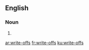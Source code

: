 ==English==

===Noun===
{{head|en|noun plural form}}

# {{plural of|write-off|lang=en}}

[[ar:write-offs]]
[[fr:write-offs]]
[[ku:write-offs]]